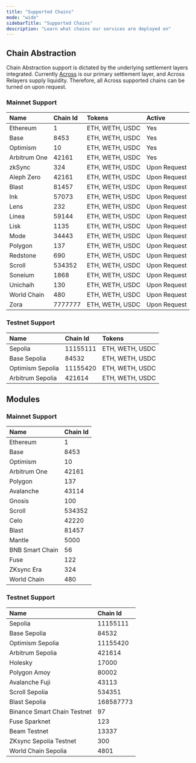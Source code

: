 ```yaml
---
title: "Supported Chains"
mode: "wide"
sidebarTitle: "Supported Chains"
description: "Learn what chains our services are deployed on"
---
```


## Chain Abstraction

Chain Abstraction support is dictated by the underlying settlement layers integrated. Currently [Across](across.to) is our primary settlement layer, and Across Relayers supply liquidity. Therefore, all Across supported chains can be turned on upon request.

### Mainnet Support

|     Name     | Chain Id | Tokens          | Active       |
| :----------- | :------- | :-------------- | :----------- |
|   Ethereum   |    1     | ETH, WETH, USDC | Yes          |
|     Base     |   8453   | ETH, WETH, USDC | Yes          |
|   Optimism   |    10    | ETH, WETH, USDC | Yes          |
| Arbitrum One |  42161   | ETH, WETH, USDC | Yes          |
|    zkSync    |   324    | ETH, WETH, USDC | Upon Request |
|  Aleph Zero  |  42161   | ETH, WETH, USDC | Upon Request |
|    Blast     |  81457   | ETH, WETH, USDC | Upon Request |
|     Ink      |  57073   | ETH, WETH, USDC | Upon Request |
|     Lens     |   232    | ETH, WETH, USDC | Upon Request |
|    Linea     |  59144   | ETH, WETH, USDC | Upon Request |
|     Lisk     |   1135   | ETH, WETH, USDC | Upon Request |
|     Mode     |  34443   | ETH, WETH, USDC | Upon Request |
|   Polygon    |   137    | ETH, WETH, USDC | Upon Request |
|   Redstone   |   690    | ETH, WETH, USDC | Upon Request |
|    Scroll    |  534352  | ETH, WETH, USDC | Upon Request |
|   Soneium    |   1868   | ETH, WETH, USDC | Upon Request |
|   Unichaih   |   130    | ETH, WETH, USDC | Upon Request |
| World Chain  |   480    | ETH, WETH, USDC | Upon Request |
|     Zora     | 7777777  | ETH, WETH, USDC | Upon Request |

### Testnet Support

|       Name       | Chain Id | Tokens          |
| :--------------- | :------- | :-------------- |
|     Sepolia      | 11155111 | ETH, WETH, USDC |
|   Base Sepolia   |  84532   | ETH, WETH, USDC |
| Optimism Sepolia | 11155420 | ETH, WETH, USDC |
| Arbitrum Sepolia |  421614  | ETH, WETH, USDC |

## Modules

### Mainnet Support

|      Name       | Chain Id |
| :-------------- | :------- |
|    Ethereum     |    1     |
|      Base       |   8453   |
|    Optimism     |    10    |
|  Arbitrum One   |  42161   |
|     Polygon     |   137    |
|    Avalanche    |  43114   |
|     Gnosis      |   100    |
|     Scroll      |  534352  |
|      Celo       |  42220   |
|      Blast      |  81457   |
|     Mantle      |   5000   |
| BNB Smart Chain |    56    |
|      Fuse       |   122    |
|   ZKsync Era    |   324    |
|   World Chain   |   480    |

### Testnet Support

|            Name             | Chain Id  |
| :-------------------------- | :-------- |
|           Sepolia           | 11155111  |
|        Base Sepolia         |   84532   |
|      Optimism Sepolia       | 11155420  |
|      Arbitrum Sepolia       |  421614   |
|           Holesky           |   17000   |
|        Polygon Amoy         |   80002   |
|       Avalanche Fuji        |   43113   |
|       Scroll Sepolia        |  534351   |
|        Blast Sepolia        | 168587773 |
| Binance Smart Chain Testnet |    97     |
|        Fuse Sparknet        |    123    |
|        Beam Testnet         |   13337   |
|   ZKsync Sepolia Testnet    |    300    |
|     World Chain Sepolia     |   4801    |
